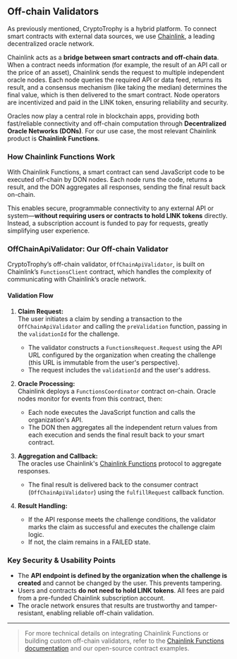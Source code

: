 ## Off-chain Validators

As previously mentioned, CryptoTrophy is a hybrid platform. To connect smart contracts with external data sources, we use [Chainlink](https://chain.link/), a leading decentralized oracle network.

Chainlink acts as a **bridge between smart contracts and off-chain data**. When a contract needs information (for example, the result of an API call or the price of an asset), Chainlink sends the request to multiple independent oracle nodes. Each node queries the required API or data feed, returns its result, and a consensus mechanism (like taking the median) determines the final value, which is then delivered to the smart contract. Node operators are incentivized and paid in the LINK token, ensuring reliability and security.


Oracles now play a central role in blockchain apps, providing both fast/reliable connectivity and off-chain computation through **Decentralized Oracle Networks (DONs)**. For our use case, the most relevant Chainlink product is **Chainlink Functions**.

### How Chainlink Functions Work

With Chainlink Functions, a smart contract can send JavaScript code to be executed off-chain by DON nodes. Each node runs the code, returns a result, and the DON aggregates all responses, sending the final result back on-chain.

This enables secure, programmable connectivity to any external API or system—**without requiring users or contracts to hold LINK tokens** directly. Instead, a subscription account is funded to pay for requests, greatly simplifying user experience.

### OffChainApiValidator: Our Off-chain Validator

CryptoTrophy’s off-chain validator, `OffChainApiValidator`, is built on Chainlink’s `FunctionsClient` contract, which handles the complexity of communicating with Chainlink’s oracle network.

#### Validation Flow

1. **Claim Request:**  
   The user initiates a claim by sending a transaction to the `OffChainApiValidator` and calling the `preValidation` function, passing in the `validationId` for the challenge.  
   - The validator constructs a `FunctionsRequest.Request` using the API URL configured by the organization when creating the challenge (this URL is immutable from the user's perspective).
   - The request includes the `validationId` and the user's address.

2. **Oracle Processing:**  
   Chainlink deploys a `FunctionsCoordinator` contract on-chain. Oracle nodes monitor for events from this contract, then:
   - Each node executes the JavaScript function and calls the organization's API.
   - The DON then aggregates all the independent return values from each execution and sends the final result back to your smart contract.

3. **Aggregation and Callback:**  
   The oracles use Chainlink's [Chainlink Functions](https://docs.chain.link/chainlink-functions) protocol to aggregate responses.
   - The final result is delivered back to the consumer contract (`OffChainApiValidator`) using the `fulfillRequest` callback function.

4. **Result Handling:**  
   - If the API response meets the challenge conditions, the validator marks the claim as successful and executes the challenge claim logic.
   - If not, the claim remains in a FAILED state.


### Key Security & Usability Points

- The **API endpoint is defined by the organization when the challenge is created** and cannot be changed by the user. This prevents tampering.
- Users and contracts **do not need to hold LINK tokens**. All fees are paid from a pre-funded Chainlink subscription account.
- The oracle network ensures that results are trustworthy and tamper-resistant, enabling reliable off-chain validation.

---

> For more technical details on integrating Chainlink Functions or building custom off-chain validators, refer to the [Chainlink Functions documentation](https://docs.chain.link/chainlink-functions) and our open-source contract examples.
